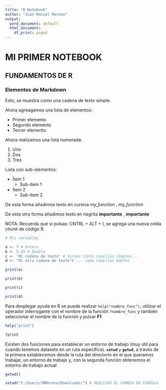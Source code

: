 ```yaml
---
title: "R Notebook"
author: "Juan Manuel Moreno"
output:
  word_document: default
  html_document:
    df_print: paged
---
```


# MI PRIMER NOTEBOOK

## FUNDAMENTOS DE R

### Elementos de Markdown

Esto, se muestra como una cadena de texto simple.

Ahora agreagamos una lista de elementos:

* Primer elemento
* Segundo elemento
* Tercer elemento

Ahora realizamos una lista numerada:

1. Uno
2. Dos
3. Tres

Lista con sub-elementos:

* Ítem 1
  + Sub-ítem 1
* Ítem 2
  + Sub-ítem 2

De esta forma añadimos texto en cursiva *my_function* , _my_function_

De esta otra forma añadimos texto en negrita **importante** , __importante__

NOTA: Recuerda que si pulsas: CNTRL + ALT + I, se agrega una nueva celda *chunk* de código R.
```r
# Mis variables

a <- 7 # Entero
b <- 5.33 # Double
c <- 'Mi cadena de texto' # Sirven tanto comillas simples...
d <- "Mi otra cadena de texto"# ... como comillas dobles
```

```r
print(a)
```
```r
print(b)
```
```r
print(c)
```
```r
print(d)
```

Para desplegar ayuda en R se puede realizar `help("nombre_func")`, utilizar el operador interrogante con el nombre de la función `?nombre_func` y también seleccionar el nombre de la función y pulsar **F1**

```r
help("print")
```

```r
?print
```

Existen dos funciones para establecer un entorno de trabajo (muy útil para cuando tenemos datasets en un ruta específica). **`setwd`** y **`getwd`**, a través de la primera establecemos desde la ruta del directorio en el que queramos trabajar, un entorno de trabajo y, con la segunda función obtenemos el entorno de trabajo actual
```r
getwd()
```

```r
setwd("C:/Users/JMMoreno/Downloads/") # REALIZAR EL CAMBIO EN CONSOLA
```


